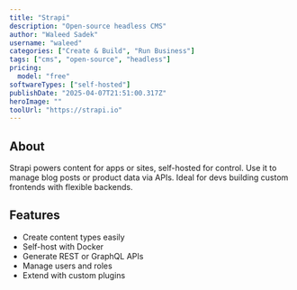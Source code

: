 ---
title: "Strapi"
description: "Open-source headless CMS"
author: "Waleed Sadek"
username: "waleed"
categories: ["Create & Build", "Run Business"]
tags: ["cms", "open-source", "headless"]
pricing:
  model: "free"
softwareTypes: ["self-hosted"]
publishDate: "2025-04-07T21:51:00.317Z"
heroImage: ""
toolUrl: "https://strapi.io"
---
## About
Strapi powers content for apps or sites, self-hosted for control. Use it to manage blog posts or product data via APIs. Ideal for devs building custom frontends with flexible backends.

## Features
- Create content types easily
- Self-host with Docker
- Generate REST or GraphQL APIs
- Manage users and roles
- Extend with custom plugins